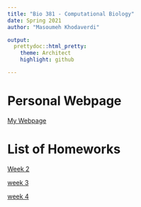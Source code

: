 ```yaml
---
title: "Bio 381 - Computational Biology"
date: Spring 2021
author: "Masoumeh Khodaverdi"

output: 
  prettydoc::html_pretty:
    theme: Architect
    highlight: github

---
```

# Personal Webpage 
[My Webpage](home.html)

# List of Homeworks


[Week 2](Week2.html)

[week 3](week3.html)

[week 4](week4.html)





